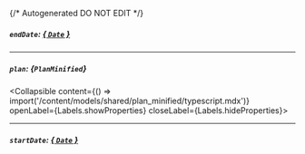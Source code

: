 {/* Autogenerated DO NOT EDIT  */}

##### `endDate`: [*{ `Date` }*](https://developer.mozilla.org/en-US/docs/Web/JavaScript/Reference/Global_Objects/Date)

---
##### `plan`: *{`PlanMinified`}*
<Collapsible content={() => import('/content/models/shared/plan_minified/typescript.mdx')} openLabel={Labels.showProperties} closeLabel={Labels.hideProperties}>
</Collapsible>

---
##### `startDate`: [*{ `Date` }*](https://developer.mozilla.org/en-US/docs/Web/JavaScript/Reference/Global_Objects/Date)


